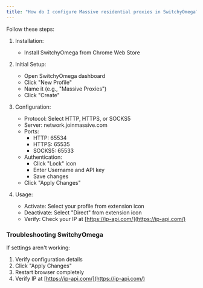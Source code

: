 ```yaml
---
title: "How do I configure Massive residential proxies in SwitchyOmega?"
---
```


Follow these steps:

1. Installation:
   - Install SwitchyOmega from Chrome Web Store

2. Initial Setup:
   - Open SwitchyOmega dashboard
   - Click "New Profile"
   - Name it (e.g., "Massive Proxies")
   - Click "Create"

3. Configuration:
   - Protocol: Select HTTP, HTTPS, or SOCKS5
   - Server: network.joinmassive.com
   - Ports:
     - HTTP: 65534
     - HTTPS: 65535
     - SOCKS5: 65533
   - Authentication:
     - Click "Lock" icon
     - Enter Username and API key
     - Save changes
   - Click "Apply Changes"

4. Usage:
   - Activate: Select your profile from extension icon
   - Deactivate: Select "Direct" from extension icon
   - Verify: Check your IP at [https://ip-api.com/](https://ip-api.com/)

### Troubleshooting SwitchyOmega

If settings aren't working:

1. Verify configuration details
2. Click "Apply Changes"
3. Restart browser completely
4. Verify IP at [https://ip-api.com/](https://ip-api.com/)